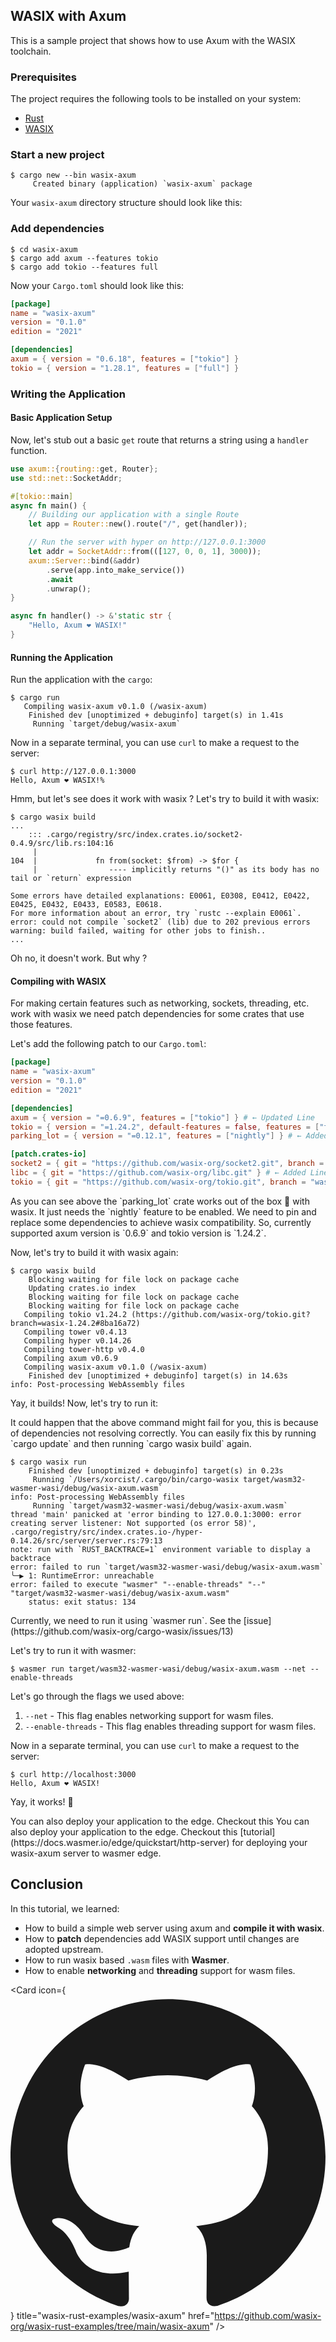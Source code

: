 ## WASIX with Axum

This is a sample project that shows how to use Axum with the WASIX toolchain.

### Prerequisites

The project requires the following tools to be installed on your system:

- [Rust](https://www.rust-lang.org/tools/install)
- [WASIX](/docs/language-guide/rust/installation)


<Steps>

### Start a new project

```shell
$ cargo new --bin wasix-axum
     Created binary (application) `wasix-axum` package
```

Your `wasix-axum` directory structure should look like this:

<FileTree>
  <FileTree.Folder name="wasix-axum" defaultOpen>
    <FileTree.Folder name="src" defaultOpen>
      <FileTree.File name="main.rs" />
    </FileTree.Folder>
    <FileTree.File name=".gitignore" />
    <FileTree.File name="Cargo.toml" />
  </FileTree.Folder>
</FileTree>

### Add dependencies

```shell
$ cd wasix-axum
$ cargo add axum --features tokio
$ cargo add tokio --features full
```

Now your `Cargo.toml` should look like this:

```toml filename="Cargo.toml"
[package]
name = "wasix-axum"
version = "0.1.0"
edition = "2021"

[dependencies]
axum = { version = "0.6.18", features = ["tokio"] }
tokio = { version = "1.28.1", features = ["full"] }
```

### Writing the Application

#### Basic Application Setup

Now, let's stub out a basic `get` route that returns a string using a `handler` function.

```rust copy filename="src/main.rs"
use axum::{routing::get, Router};
use std::net::SocketAddr;

#[tokio::main]
async fn main() {
    // Building our application with a single Route
    let app = Router::new().route("/", get(handler));

    // Run the server with hyper on http://127.0.0.1:3000
    let addr = SocketAddr::from(([127, 0, 0, 1], 3000));
    axum::Server::bind(&addr)
        .serve(app.into_make_service())
        .await
        .unwrap();
}

async fn handler() -> &'static str {
    "Hello, Axum ❤️ WASIX!"
}

```

#### Running the Application

Run the application with the `cargo`:

```shell
$ cargo run
   Compiling wasix-axum v0.1.0 (/wasix-axum)
    Finished dev [unoptimized + debuginfo] target(s) in 1.41s
     Running `target/debug/wasix-axum`
```

Now in a separate terminal, you can use `curl` to make a request to the server:

```shell
$ curl http://127.0.0.1:3000
Hello, Axum ❤️ WASIX!%
```

Hmm, but let's see does it work with wasix ? Let's try to build it with wasix:

```shell
$ cargo wasix build
...
    ::: .cargo/registry/src/index.crates.io/socket2-0.4.9/src/lib.rs:104:16
     |
104  |             fn from(socket: $from) -> $for {
     |                ---- implicitly returns "()" as its body has no tail or `return` expression

Some errors have detailed explanations: E0061, E0308, E0412, E0422, E0425, E0432, E0433, E0583, E0618.
For more information about an error, try `rustc --explain E0061`.
error: could not compile `socket2` (lib) due to 202 previous errors
warning: build failed, waiting for other jobs to finish..
...
```

Oh no, it doesn't work. But why ?

#### Compiling with WASIX

<Callout type="info" emoji="ℹ️">
  For making certain features such as networking, sockets, threading, etc. work
  with wasix we need patch dependencies for some crates that use those features.
</Callout>

Let's add the following patch to our `Cargo.toml`:

```toml copy filename="Cargo.toml"
[package]
name = "wasix-axum"
version = "0.1.0"
edition = "2021"

[dependencies]
axum = { version = "=0.6.9", features = ["tokio"] } # ← Updated Line
tokio = { version = "=1.24.2", default-features = false, features = ["full"] } # ← Updated Line
parking_lot = { version = "=0.12.1", features = ["nightly"] } # ← Added Line

[patch.crates-io]
socket2 = { git = "https://github.com/wasix-org/socket2.git", branch = "v0.4.9" } # ← Added Line
libc = { git = "https://github.com/wasix-org/libc.git" } # ← Added Line
tokio = { git = "https://github.com/wasix-org/tokio.git", branch = "wasix-1.24.2" } # ← Added Line
```

<Callout type="info" emoji="ℹ️">
  As you can see above the `parking_lot` crate works out of the box 🚀 with
  wasix. It just needs the `nightly` feature to be enabled.
</Callout>

<Callout type="warning" emoji="🚧">
  We need to pin and replace some dependencies to achieve wasix compatibility.
  So, currently supported axum version is `0.6.9` and tokio version is `1.24.2`.
</Callout>

Now, let's try to build it with wasix again:

```shell
$ cargo wasix build
    Blocking waiting for file lock on package cache
    Updating crates.io index
    Blocking waiting for file lock on package cache
    Blocking waiting for file lock on package cache
   Compiling tokio v1.24.2 (https://github.com/wasix-org/tokio.git?branch=wasix-1.24.2#8ba16a72)
   Compiling tower v0.4.13
   Compiling hyper v0.14.26
   Compiling tower-http v0.4.0
   Compiling axum v0.6.9
   Compiling wasix-axum v0.1.0 (/wasix-axum)
    Finished dev [unoptimized + debuginfo] target(s) in 14.63s
info: Post-processing WebAssembly files
```

Yay, it builds! Now, let's try to run it:

<Callout type="error" emoji="🚨">
  It could happen that the above command might fail for you, this is because of
  dependencies not resolving correctly. You can easily fix this by running
  `cargo update` and then running `cargo wasix build` again.
</Callout>

```shell
$ cargo wasix run
    Finished dev [unoptimized + debuginfo] target(s) in 0.23s
     Running `/Users/xorcist/.cargo/bin/cargo-wasix target/wasm32-wasmer-wasi/debug/wasix-axum.wasm`
info: Post-processing WebAssembly files
     Running `target/wasm32-wasmer-wasi/debug/wasix-axum.wasm`
thread 'main' panicked at 'error binding to 127.0.0.1:3000: error creating server listener: Not supported (os error 58)', .cargo/registry/src/index.crates.io-/hyper-0.14.26/src/server/server.rs:79:13
note: run with `RUST_BACKTRACE=1` environment variable to display a backtrace
error: failed to run `target/wasm32-wasmer-wasi/debug/wasix-axum.wasm`
╰─▶ 1: RuntimeError: unreachable
error: failed to execute "wasmer" "--enable-threads" "--" "target/wasm32-wasmer-wasi/debug/wasix-axum.wasm"
    status: exit status: 134
```

<Callout type="warning" emoji="🚧">
  Currently, we need to run it using `wasmer run`. See the
  [issue](https://github.com/wasix-org/cargo-wasix/issues/13)
</Callout>

Let's try to run it with wasmer:

```shell copy
$ wasmer run target/wasm32-wasmer-wasi/debug/wasix-axum.wasm --net --enable-threads
```

Let's go through the flags we used above:

1. `--net` - This flag enables networking support for wasm files.
2. `--enable-threads` - This flag enables threading support for wasm files.

Now in a separate terminal, you can use `curl` to make a request to the server:

```shell
$ curl http://localhost:3000
Hello, Axum ❤️ WASIX!
```

Yay, it works! 🎉

</Steps>

<Callout type="info" emoji="ℹ️">
  You can also deploy your application to the edge. Checkout this You can also
  deploy your application to the edge. Checkout this
  [tutorial](https://docs.wasmer.io/edge/quickstart/http-server) for deploying
  your wasix-axum server to wasmer edge.
</Callout>

## Conclusion

In this tutorial, we learned:

- How to build a simple web server using axum and **compile it with wasix**.
- How to **patch** dependencies add WASIX support until changes are adopted upstream.
- How to run wasix based `.wasm` files with **Wasmer**.
- How to enable **networking** and **threading** support for wasm files.


<Card
  icon={
    <svg viewBox="0 0 24 24" className=" transform scale-[120%] mr-2">
      <path
        fill="currentColor"
        d="M12 .297c-6.63 0-12 5.373-12 12 0 5.303 3.438 9.8 8.205 11.385.6.113.82-.258.82-.577 0-.285-.01-1.04-.015-2.04-3.338.724-4.042-1.61-4.042-1.61C4.422 18.07 3.633 17.7 3.633 17.7c-1.087-.744.084-.729.084-.729 1.205.084 1.838 1.236 1.838 1.236 1.07 1.835 2.809 1.305 3.495.998.108-.776.417-1.305.76-1.605-2.665-.3-5.466-1.332-5.466-5.93 0-1.31.465-2.38 1.235-3.22-.135-.303-.54-1.523.105-3.176 0 0 1.005-.322 3.3 1.23.96-.267 1.98-.399 3-.405 1.02.006 2.04.138 3 .405 2.28-1.552 3.285-1.23 3.285-1.23.645 1.653.24 2.873.12 3.176.765.84 1.23 1.91 1.23 3.22 0 4.61-2.805 5.625-5.475 5.92.42.36.81 1.096.81 2.22 0 1.606-.015 2.896-.015 3.286 0 .315.21.69.825.57C20.565 22.092 24 17.592 24 12.297c0-6.627-5.373-12-12-12"
      />
    </svg>
  }
  title="wasix-rust-examples/wasix-axum"
  href="https://github.com/wasix-org/wasix-rust-examples/tree/main/wasix-axum"
/>
